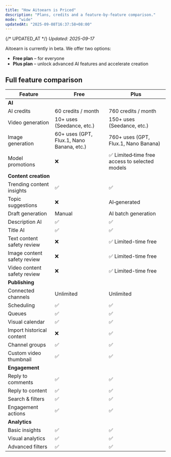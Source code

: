 ```yaml
---
title: "How Aitoearn is Priced"
description: "Plans, credits and a feature-by-feature comparison."
mode: "wide"
updatedAt: "2025-09-08T16:37:58+08:00"
---
```

{/* UPDATED_AT */}
_Updated: 2025-09-17_

Aitoearn is currently in beta. We offer two options:

- **Free plan** – for everyone
- **Plus plan** – unlock advanced AI features and accelerate creation

## Full feature comparison

| Feature | Free | Plus |
| --- | --- | --- |
| **AI** |  |  |
| AI credits | <Tooltip tip="Claim by daily check‑ins; up to">60 credits / month</Tooltip> | <Tooltip tip="700 monthly credits + 60 check‑in credits">760 credits / month</Tooltip> |
| Video generation | <Tooltip tip="See detailed pricing for each AI feature">10+ uses (Seedance, etc.)</Tooltip> | <Tooltip tip="See detailed pricing for each AI feature">150+ uses (Seedance, etc.)</Tooltip> |
| Image generation | <Tooltip tip="See detailed pricing for each AI feature">60+ uses (GPT, Flux.1, Nano Banana, etc.)</Tooltip> | <Tooltip tip="See detailed pricing for each AI feature">760+ uses (GPT, Flux.1, Nano Banana)</Tooltip> |
| Model promotions | ❌ | ✅ Limited‑time free access to selected models |
| **Content creation** |  |  |
| Trending content insights | ✅ | ✅ |
| Topic suggestions | ❌ | <Tooltip tip="Coming soon">AI‑generated</Tooltip> |
| Draft generation | Manual | <Tooltip tip="Coming soon">AI batch generation</Tooltip> |
| Description AI | <Tooltip tip="Supports Gemini‑2.5, GPT‑5, etc.">✅</Tooltip> | <Tooltip tip="Supports Gemini‑2.5, GPT‑5, etc.">✅</Tooltip> |
| Title AI | <Tooltip tip="Supports Gemini‑2.5, GPT‑5, etc.">✅</Tooltip> | <Tooltip tip="Supports Gemini‑2.5, GPT‑5, etc.">✅</Tooltip> |
| Text content safety review | ❌ | ✅ Limited-time free |
| Image content safety review | ❌ | ✅ Limited-time free |
| Video content safety review | ❌ | ✅ Limited-time free |
| **Publishing** |  |  |
| Connected channels | Unlimited | Unlimited |
| Scheduling | ✅ | ✅ |
| Queues | <Tooltip tip="Create queues that can be reordered or shuffled">✅</Tooltip> | <Tooltip tip="Create queues that can be reordered or shuffled">✅</Tooltip> |
| Visual calendar | <Tooltip tip="View weekly or monthly publishing plans">✅</Tooltip> | <Tooltip tip="View weekly or monthly publishing plans">✅</Tooltip> |
| Import historical content | ❌ | <Tooltip tip="Import and reuse historic posts">✅</Tooltip> |
| Channel groups | <Tooltip tip="Group channels for bulk selection when publishing">✅</Tooltip> | <Tooltip tip="Group channels for bulk selection when publishing">✅</Tooltip> |
| Custom video thumbnail | <Tooltip tip="Pick a frame from the video as cover">✅</Tooltip> | <Tooltip tip="Pick a frame from the video as cover">✅</Tooltip> |
| **Engagement** |  |  |
| Reply to comments | ✅ | ✅ |
| Reply to content | ✅ | ✅ |
| Search & filters | ✅ | ✅ |
| Engagement actions | <Tooltip tip="Like, save, follow, etc.">✅</Tooltip> | ✅ |
| **Analytics** |  |  |
| Basic insights | <Tooltip tip="Per‑post interactions">✅</Tooltip> | <Tooltip tip="Per‑post interactions">✅</Tooltip> |
| Visual analytics | ✅ | ✅ |
| Advanced filters | ✅ | ✅ |
